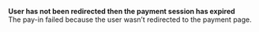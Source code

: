  
<Card title="001033" href="/development-resources/errors/codes/001033">  

 **User has not been redirected then the payment session has expired**  
 The pay-in failed because the user wasn’t redirected to the payment page.  

</Card>